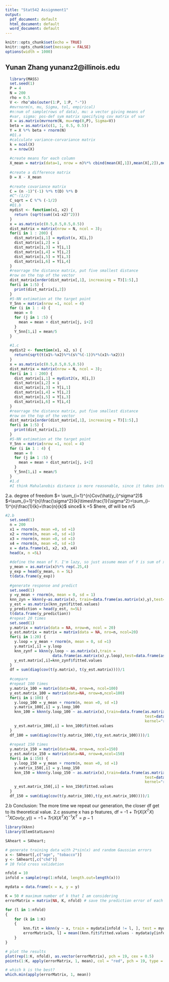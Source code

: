 ```yaml
---
title: "Stat542 Assignment1"
output:
  pdf_document: default
  html_document: default
  word_document: default
---
```

```r
knitr::opts_chunk$set(echo = TRUE)
knitr::opts_chunk$set(message = FALSE)
options(width = 1000)
```

## Yunan Zhang yunanz2@illinois.edu

\section{Problem 1}


```r
  library(MASS)
  set.seed(1)
  P = 4
  N = 200
  rho = 0.5
  V <- rho^abs(outer(1:P, 1:P, "-"))
  #mvrnorm(n, mu, Sigma, tol, empirical)
  #n:num of sample(rows of data), mu: a vector giving means of 
  #var, sigma: pos-def sym matrix specifying cov matrix of var
  X = as.matrix(mvrnorm(N, mu=rep(0,P), Sigma=V))
  beta = as.matrix(c(1, 1, 0.5, 0.5))
  Y = X %*% beta + rnorm(N)
  #Q1.a
  #calculate variance-corvariance matrix
  k = ncol(X)
  n = nrow(X)
  
  #create means for each column
  X_mean = matrix(data=1, nrow = n)%*% cbind(mean(X[,1]),mean(X[,2]),mean(X[,3]),mean(X[,4]))
  
  #create a difference matrix
  D = X - X_mean
  
  #create covariance matrix
  C = (n -1)^(-1) %*% t(D) %*% D
  #C^-(1/2)
  C_sqrt = C %^% (-1/2)
  #Q1.b
  mydist <- function(x1, x2) {
    return (sqrt(sum((x1-x2)^2)))
  }
  x = as.matrix(c(0.5,0.5,0.5,0.5))
  dist_matrix = matrix(nrow = N, ncol = 3);
  for(i in 1 : 200) {
    dist_matrix[i,1] = mydist(x, X[i,])
    dist_matrix[i,2] = i
    dist_matrix[i,3] = Y[i,1]
    dist_matrix[i,4] = Y[i,2]
    dist_matrix[i,5] = Y[i,3]
    dist_matrix[i,6] = Y[i,4]
  }
  #rearrage the distance matrix, put five smallest distance
  #row on the top of the vector
  dist_matrix[order(dist_matrix[,1], increasing = T)[1:5],]
  for(i in 1:5) {
    print(dist_matrix[i,2]) 
  }
  #5-NN extimation at the target point
  Y_5nn = matrix(nrow =1, ncol = 4)
  for (i in 1 : 4) {
    mean = 0
    for (j in 1 :5) {
      mean = mean + dist_matrix[j, i+2]
    }
    Y_5nn[1,i] = mean/5
  }
  
  #1.c
  mydist2 <- function(x1, x2, s) {
    return(sqrt(t(x1%-%x2)%*%(s%^%(-1))%*%(x1%-%x2)))
  }
  x = as.matrix(c(0.5,0.5,0.5,0.5))
  dist_matrix = matrix(nrow = N, ncol = 3);
  for(i in 1 : 200) {
    dist_matrix[i,1] = mydist2(x, X[i,])
    dist_matrix[i,2] = i
    dist_matrix[i,3] = Y[i,1]
    dist_matrix[i,4] = Y[i,2]
    dist_matrix[i,5] = Y[i,3]
    dist_matrix[i,6] = Y[i,4]
  }
  #rearrage the distance matrix, put five smallest distance
  #row on the top of the vector
  dist_matrix[order(dist_matrix[,1], increasing = T)[1:5],]
  for(i in 1:5) {
    print(dist_matrix[i,2]) 
  }
  #5-NN extimation at the target point
  Y_5nn = matrix(nrow =1, ncol = 4)
  for (i in 1 : 4) {
    mean = 0
    for (j in 1 :5) {
      mean = mean + dist_matrix[j, i+2]
    }
    Y_5nn[1,i] = mean/5
  }
  #1.d
  #I think Mahalanobis distance is more reasonable, since it takes into the differnces of dimension, thus making variance smaller.
```



\section{Problem2}
 2.a. degree of freedom $= \sum_{i=1}^{n}Cov(\hat{y_i}^sigma^2)$
$=\sum_{i=1}^{n}\frac{\sigma^2}{k}\times\frac{1}{\sigma^2}=\sum_{i-1}^{n}\frac{1}{k}=\frac{n}{k}$
since$ k =5 $here, df will be n/5

```r
#2.b
  set.seed(1)
  n = 200
  x1 = rnorm(n, mean =0, sd =1)
  x2 = rnorm(n, mean =0, sd =1)
  x3 = rnorm(n, mean =0, sd =1)
  x4 = rnorm(n, mean =0, sd =1)
  x = data.frame(x1, x2, x3, x4)
  head(x, n =5L)
  
  #define the mean of Y. I'm lazy, so just assume mean of Y is sum of x divided by 4
  y_mean = as.matrix(x)%*% rep(.25,4)
  y_exp = head(y_mean, n = 5L)
  t(data.frame(y_exp))
  
  #generate response and predict
  set.seed(1)
  y =y_mean + rnorm(n, mean = 0, sd = 1)
  knn_zyn = kknn(y~as.matrix(x), train=data.frame(as.matrix(x),y),test=data.frame(as.matrix(x),y),k=5,kernel="rectangular")
  y_est = as.matrix(knn_zyn$fitted.values)
  y_prediction = head(y_est, n=5L)
  t(data.frame(y_prediction))
  #repeat 20 times
  set.seed(1)
  y.matrix = matrix(data = NA, nrow=n, ncol = 20)
  y_est.matrix = matrix = matrix(data = NA, nro=n, ncol=20)
  for(i in 1:20) {
    y.loop = y_mean + rnorm(n, mean = 0, sd =1)
    y.matrix[,i] = y.loop
    knn_zynf = kknn(y.loop ~ as.matrix(x),train =
                     data.frame(as.matrix(x),y.loop),test=data.frame(as.matrix(x),y.loop),k=5,kernel="rectangular")
    y_est.matrix[,i]=knn_zynf$fitted.values
  }
  df = sum(diag(cov(t(y.matrix), t(y_est.matrix))))/1
  
  #compare
  #repeat 100 times
  y.matrix_100 = matrix(data=NA, nrow=n, ncol=100)
  y_est.matrix_100 = matrix(data=NA, nrow=n,ncol=100)
  for(i in i:100) {
    y.loop_100 = y_mean + rnorm(n, mean =0, sd =1)
    y.matrix_100[,i] = y.loop_100
    knn_100 = kknn(y.loop_100 ~ as.matrix(x),train=data.frame(as.matrix(x),y.loop_100),
                                                              test=data.frame(as.matrix(x),y.loop_100),k=5,
                                                              kernel="rectangular")
    y_est.matrix_100[,i] = knn_100$fitted.values
  }
  df_100 = sum(diag(cov(t(y.matrix_100),t(y_est.matrix_100))))/1
  
  #repeat 150 times
  y.matrix_150 = matrix(data=NA, nrow=n, ncol=150)
  y_est.matrix_150 = matrix(data=NA, nrow=n,ncol=150)
  for(i in i:150) {
    y.loop_150 = y_mean + rnorm(n, mean =0, sd =1)
    y.matrix_150[,i] = y.loop_150
    knn_150 = kknn(y.loop_150 ~ as.matrix(x),train=data.frame(as.matrix(x),y.loop_150),
                                                              test=data.frame(as.matrix(x),y.loop_150),k=5,
                                                              kernel="rectangular")
    y_est.matrix_150[,i] = knn_150$fitted.values
  }
  df_150 = sum(diag(cov(t(y.matrix_100),t(y_est.matrix_100))))/1
```
2.b
Conclusion:
The more time we repeat our generation, the closer df get to its theoretical value.
2.c
assume x has p features, df = -1 + $Tr(X(X^{T}X)^{-1}XCov(y,y))=-1+Tr(X(X^{T}X)^{-1}X^T=p-1$

\section{Problem3}
```r
library(kknn)
library(ElemStatLearn)

SAheart = SAheart;

# generate training data with 2*sin(x) and random Gaussian errors
x <- SAheart[,c("age", "tobacco")]
y <- SAheart[,c("chd")]
# 10 fold cross validation

nfold = 10
infold = sample(rep(1:nfold, length.out=length(x)))

mydata = data.frame(x = x, y = y)

K = 50 # maximum number of k that I am considering
errorMatrix = matrix(NA, K, nfold) # save the prediction error of each fold

for (l in 1:nfold)
{
	for (k in 1:K)
	{
		knn.fit = kknn(y ~ x, train = mydata[infold != l, ], test = mydata[infold == l, ], k = k)
		errorMatrix[k, l] = mean((knn.fit$fitted.values - mydata$y[infold == l])^2)
	}
}

# plot the results
plot(rep(1:K, nfold), as.vector(errorMatrix), pch = 19, cex = 0.5)
points(1:K, apply(errorMatrix, 1, mean), col = "red", pch = 19, type = "l", lwd = 3)

# which k is the best?
which.min(apply(errorMatrix, 1, mean))
```


